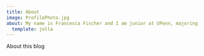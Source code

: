 ```yaml
---
title: About
image: ProfilePhoto.jpg
about: My name is Francesca Fischer and I am junior at UPenn, majoring in Political Economy and minoring in Data Science & Analytics, and Consumer Psychology. In this blog, I will be e
  template: jolla
---
```


About this blog
